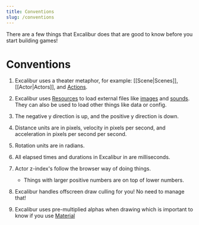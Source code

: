 ```yaml
---
title: Conventions
slug: /conventions
---
```


There are a few things that Excalibur does that are good to know before you start building games!

# Conventions

1. Excalibur uses a theater metaphor, for example: [[Scene|Scenes]], [[Actor|Actors]], and [Actions](/docs/actions).

2. Excalibur uses [Resources](docs/category/resources) to load external files like [images](/docs/ImageSource) and [sounds](/docs/Sound). They can also be used to load other things like data or config.

2. The negative y direction is up, and the positive y direction is down.

2. Distance units are in pixels, velocity in pixels per second, and acceleration in pixels per second per second.

3. Rotation units are in radians.

4. All elapsed times and durations in Excalibur in are milliseconds.

5. Actor z-index's follow the browser way of doing things.
   * Things with larger positive numbers are on top of lower numbers.

6. Excalibur handles offscreen draw culling for you! No need to manage that!

7. Excalibur uses pre-multiplied alphas when drawing which is important to know if you use [Material](/docs/materials)